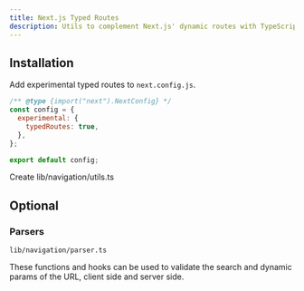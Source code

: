 ```yaml
---
title: Next.js Typed Routes
description: Utils to complement Next.js' dynamic routes with TypeScript
---
```


## Installation

<Steps>

<Step>Add experimental typed routes to `next.config.js`.</Step>

```js {3-5}
/** @type {import("next").NextConfig} */
const config = {
  experimental: {
    typedRoutes: true,
  },
};

export default config;
```

<Step>Create lib/navigation/utils.ts</Step>

<ComponentSource name="navigation/utils.ts" type="lib" />

</Steps>

## Optional

### Parsers

`lib/navigation/parser.ts`

These functions and hooks can be used to validate the search and dynamic params of the URL, client side and server side.

<ComponentSource name="navigation/parser.ts" type="lib" />
